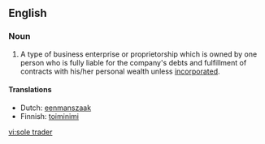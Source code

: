 ==English==

===Noun===
{{en-noun|sg=[[sole]] [[trader]]}}

#A type of business enterprise or proprietorship which is owned by one person who is fully liable for the company's debts and fulfillment of contracts with his/her personal wealth unless [[incorporated]].



====Translations====
* Dutch: [[eenmanszaak]] {{f}}
* Finnish: [[toiminimi]]

[[vi:sole trader]]